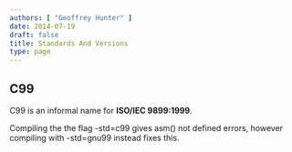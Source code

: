 ```yaml
---
authors: [ "Geoffrey Hunter" ]
date: 2014-07-19
draft: false
title: Standards And Versions
type: page
---
```



## C99

C99 is an informal name for **ISO/IEC 9899:1999**.

Compiling the the flag -std=c99 gives asm() not defined errors, however compiling with -std=gnu99 instead fixes this.
